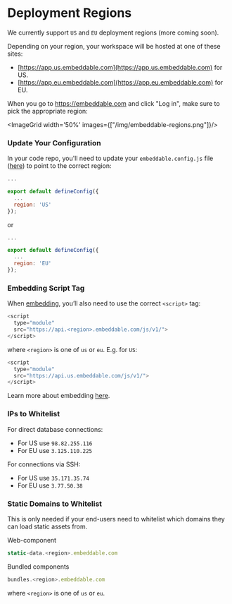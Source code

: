 # Deployment Regions

We currently support `US` and `EU` deployment regions (more coming soon).

Depending on your region, your workspace will be hosted at one of these sites:

 - [https://app.us.embeddable.com](https://app.us.embeddable.com) for US.
 - [https://app.eu.embeddable.com](https://app.eu.embeddable.com) for EU.

When you go to https://embeddable.com and click "Log in", make sure to pick the appropriate region:

<ImageGrid width='50%' images={["/img/embeddable-regions.png"]}/>

### Update Your Configuration

In your code repo, you'll need to update your `embeddable.config.js` file ([here](https://github.com/embeddable-hq/vanilla-components/blob/main/embeddable.config.js)) to point to the correct region:

```js
...

export default defineConfig({
  ...
  region: 'US'
});
```

or

```js
...

export default defineConfig({
  ...
  region: 'EU'
});
```

### Embedding Script Tag

When [embedding](/deployment/embedding), you’ll also need to use the correct `<script>` tag:

```js
<script 
  type="module" 
  src="https://api.<region>.embeddable.com/js/v1/">
</script>
```

where `<region>` is one of `us` or `eu`.  E.g. for `US`:

```js
<script 
  type="module" 
  src="https://api.us.embeddable.com/js/v1/">
</script>
```

Learn more about embedding [here](/deployment/embedding).

### IPs to Whitelist

For direct database connections:

 - For US use `98.82.255.116`
 - For EU use `3.125.110.225`

For connections via SSH:

 - For US use `35.171.35.74`
 - For EU use `3.77.50.38`

### Static Domains to Whitelist

This is only needed if your end-users need to whitelist which domains they can load static assets from.

Web-component
```js
static-data.<region>.embeddable.com
```

Bundled components
```js
bundles.<region>.embeddable.com
```

where `<region>` is one of `us` or `eu`.